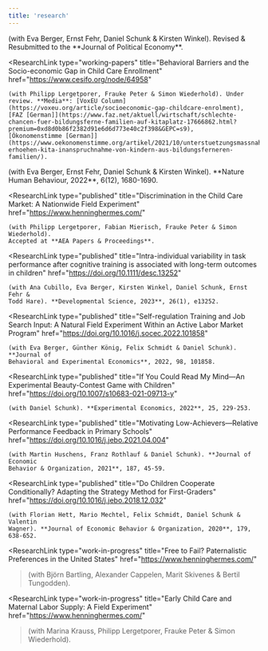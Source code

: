 ```yaml
---
title: 'research'
---
```



<ResearchSection title='Working Papers'>
  <ResearchLink
    type="working-papers"
    title="The Impact of Working Memory Training on Children's Cognitive and Noncognitive Skills"
    href="https://www.iza.org/publications/dp/13338/the-impact-of-working-memory-training-on-childrens-cognitive-and-noncognitive-skills"
  >
    (with Eva Berger, Ernst Fehr, Daniel Schunk & Kirsten Winkel). Revised &
    Resubmitted to the **Journal of Political Economy**.
  </ResearchLink>

  <ResearchLink
    type="working-papers"
    title="Behavioral Barriers and the Socio-economic Gap in Child Care Enrollment"
    href="https://www.cesifo.org/node/64958"
  >
    (with Philipp Lergetporer, Frauke Peter & Simon Wiederhold). Under review. **Media**: [VoxEU Column](https://voxeu.org/article/socioeconomic-gap-childcare-enrolment), [FAZ [German]](https://www.faz.net/aktuell/wirtschaft/schlechte-chancen-fuer-bildungsferne-familien-auf-kitaplatz-17666862.html?premium=0xd8d0b86f2382d91e6d6d773e40c2f398&GEPC=s9),
    [Ökonomenstimme [German]](https://www.oekonomenstimme.org/artikel/2021/10/unterstuetzungsmassnahmen-erhoehen-kita-inanspruchnahme-von-kindern-aus-bildungsferneren-familien/).
  </ResearchLink>

</ResearchSection>



<ResearchSection title='Publications'>
  <ResearchLink
    type='published'
    title='Teaching Self-regulation'
    href='https://rdcu.be/cXuTG'
  >(with Eva Berger, Ernst Fehr, Daniel Schunk & Kirsten Winkel). **Nature Human Behaviour, 2022**, 6(12), 1680-1690.</ResearchLink>

  <ResearchLink
    type="published"
    title="Discrimination in the Child Care Market: A Nationwide Field Experiment"
    href="https://www.henninghermes.com/"
  >
    (with Philipp Lergetporer, Fabian Mierisch, Frauke Peter & Simon Wiederhold).
    Accepted at **AEA Papers & Proceedings**.
  </ResearchLink>

  <ResearchLink
    type="published"
    title="Intra-individual variability in task performance after cognitive training is associated with long-term outcomes in children"
    href="https://doi.org/10.1111/desc.13252"
  >
    (with Ana Cubillo, Eva Berger, Kirsten Winkel, Daniel Schunk, Ernst Fehr &
    Todd Hare). **Developmental Science, 2023**, 26(1), e13252.
  </ResearchLink>

  <ResearchLink
    type="published"
    title="Self-regulation Training and Job Search Input: A Natural Field Experiment Within an Active Labor Market Program"
    href="https://doi.org/10.1016/j.socec.2022.101858"
  >
    (with Eva Berger, Günther König, Felix Schmidt & Daniel Schunk). **Journal of
    Behavioral and Experimental Economics**, 2022, 98, 101858.
  </ResearchLink>

  <ResearchLink
    type="published"
    title="If You Could Read My Mind—An Experimental Beauty-Contest Game with Children"
    href="https://doi.org/10.1007/s10683-021-09713-y"
  >
    (with Daniel Schunk). **Experimental Economics, 2022**, 25, 229-253.
  </ResearchLink>

  <ResearchLink
    type="published"
    title="Motivating Low-Achievers—Relative Performance Feedback in Primary Schools"
    href="https://doi.org/10.1016/j.jebo.2021.04.004"
  >
    (with Martin Huschens, Franz Rothlauf & Daniel Schunk). **Journal of Economic
    Behavior & Organization, 2021**, 187, 45-59.
  </ResearchLink>

  <ResearchLink
    type="published"
    title="Do Children Cooperate Conditionally? Adapting the Strategy Method for First-Graders"
    href="https://doi.org/10.1016/j.jebo.2018.12.032"
  >
    (with Florian Hett, Mario Mechtel, Felix Schmidt, Daniel Schunk & Valentin
    Wagner). **Journal of Economic Behavior & Organization, 2020**, 179, 638-652.
  </ResearchLink>

</ResearchSection>



<ResearchSection title='Work in Progress'>

  <ResearchLink
    type="work-in-progress"
    title="Free to Fail? Paternalistic Preferences in the United States"
    href="https://www.henninghermes.com/"
  >(with Björn Bartling, Alexander Cappelen, Marit Skivenes & Bertil Tungodden).</ResearchLink>

  <ResearchLink
    type="work-in-progress"
    title="Early Child Care and Maternal Labor Supply: A Field Experiment"
    href="https://www.henninghermes.com/"
  >(with Marina Krauss, Philipp Lergetporer, Frauke Peter & Simon Wiederhold).</ResearchLink>

</ResearchSection>

